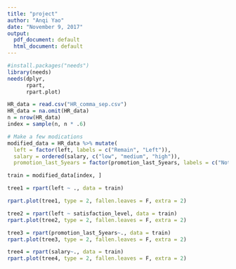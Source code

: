 ```yaml
---
title: "project"
author: "Anqi Yao"
date: "November 9, 2017"
output:
  pdf_document: default
  html_document: default
---
```

```r
#install.packages("needs")
library(needs)
needs(dplyr,
      rpart, 
      rpart.plot)
```

```r
HR_data = read.csv("HR_comma_sep.csv")
HR_data = na.omit(HR_data)
n = nrow(HR_data)
index = sample(n, n * .6)

# Make a few modications
modified_data = HR_data %>% mutate(
  left = factor(left, labels = c("Remain", "Left")),
  salary = ordered(salary, c("low", "medium", "high")),
  promotion_last_5years = factor(promotion_last_5years, labels = c("Not Promoted", "Promoted")))

train = modified_data[index, ]

tree1 = rpart(left ~ ., data = train)

rpart.plot(tree1, type = 2, fallen.leaves = F, extra = 2)
```

```r
tree2 = rpart(left ~ satisfaction_level, data = train)
rpart.plot(tree2, type = 2, fallen.leaves = F, extra = 2)
```

```r
tree3 = rpart(promotion_last_5years~., data = train)
rpart.plot(tree3, type = 2, fallen.leaves = F, extra = 2)
```

```r
tree4 = rpart(salary~., data = train)
rpart.plot(tree4, type = 2, fallen.leaves = F, extra = 2)
```
